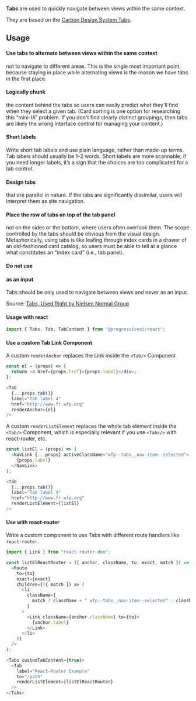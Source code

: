 **Tabs** are used to quickly navigate between views within the same context.

They are based on the [Carbon Design System Tabs](https://www.carbondesignsystem.com/components/tabs/usage/).

## Usage

#### Use tabs to alternate between views within the same context

not to navigate to different areas. This is the single most important point, because staying in place while alternating views is the reason we have tabs in the first place.

#### Logically chunk

the content behind the tabs so users can easily predict what they'll find when they select a given tab. (Card sorting is one option for researching this “mini-IA” problem. If you don't find clearly distinct groupings, then tabs are likely the wrong interface control for managing your content.)

#### Short labels

Write short tab labels and use plain language, rather than made-up terms. Tab labels should usually be 1–2 words. Short labels are more scannable; if you need longer labels, it’s a sign that the choices are too complicated for a tab control.

#### Design tabs

that are parallel in nature. If the tabs are significantly dissimilar, users will interpret them as site navigation.

#### Place the row of tabs on top of the tab panel

not on the sides or the bottom, where users often overlook them. The scope controlled by the tabs should be obvious from the visual design. Metaphorically, using tabs is like leafing through index cards in a drawer of an old-fashioned card catalog, so users must be able to tell at a glance what constitutes an "index card" (i.e., tab panel).

#### Do not use

#### as an input

Tabs should be only used to navigate between views and never as an input.

Source: [Tabs, Used Right by Nielsen Normal Group](https://www.nngroup.com/articles/tabs-used-right/)

#### Usage with react

```js
import { Tabs, Tab, TabContent } from "@progressiveui/react";
```

#### Use a custom Tab Link Component

A custom `renderAnchor` replaces the Link inside the `<Tab/>` Component

```js
const el = (props) => {
  return <a href={props.href}>{props.label}</div>;
};
```

```js
<Tab
  {...props.tab()}
  label="Tab label 4"
  href="http://www.fr.wfp.org"
  renderAnchor={el}
/>
```

A custom `renderListElement` replaces the whole tab element inside the `<Tab/>` Component, which is especially relevant if you use `<Tabs/>` with react-router, etc.

```js
const listEl = (props) => (
  <NavLink {...props} activeClassName="wfp--tabs__nav-item--selected">
    {props.label}
  </NavLink>
);
```

```js
<Tab
  {...props.tab()}
  label="Tab label 4"
  href="http://www.fr.wfp.org"
  renderListElement={listEl}
/>
```

#### Use with react-router

Write a custom component to use Tabs with different route handlers like `react-router`.

```js
import { Link } from "react-router-dom";

const listElReactRouter = ({ anchor, className, to, exact, match }) => (
  <Route
    to={to}
    exact={exact}
    children={({ match }) => (
      <li
        className={
          match ? className + " wfp--tabs__nav-item--selected" : className
        }
      >
        <Link className={anchor.className} to={to}>
          {anchor.label}
        </Link>
      </li>
    )}
  />
);
```

```js
<Tabs customTabContent={true}>
  <Tab
    label="React-Router Example"
    to="/path"
    renderListElement={listElReactRouter}
  />
</Tabs>
```
